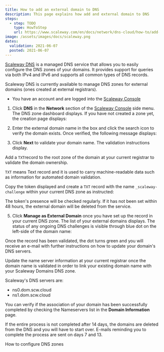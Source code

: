 ```yaml
---
title: How to add an external domain to DNS
description: This page explains how add and external domain to DNS
steps:
  - step: TODO
    type: HowToStep
    url: https://www.scaleway.com/en/docs/network/dns-cloud/how-to/add-external-domain/
image: /assets/images/docs/scaleway.png
dates:
  validation: 2021-06-07
  posted: 2021-06-07
---
```


[Scaleway DNS](https://www.scaleway.com/en/dns/) is a managed DNS service that allows you to easily configure the DNS zones of your domains. It provides support for queries via both IPv4 and IPv6 and supports all common types of DNS records.

Scaleway DNS is currently available to manage DNS zones for external domains (ones created at external registrars). 

<Message type="requirement">

- You have an account and are logged into the [Scaleway Console](https://console.scaleway.com) 

</Message>

1. Click **DNS** in the **Network** section of the [Scaleway Console](https://console.scaleway.com) side menu. The DNS zone dashboard displays. If you have not created a zone yet, the creation page displays:
<Lightbox src="assets/scaleway-dns-interface.png" alt="" />

2. Enter the external domain name in the box and click the search icon to verify the domain exists. Once verified, the following message displays:
<Lightbox src="assets/scaleway-dns-domain-validated.png" alt="" />

3. Click **Next** to validate your domain name. The validation instructions display.

  Add a `TXT`record to the root zone of the domain at your current registrar to validate the domain ownership.

  <Message type="note">

  `TXT` means Text record and it is used to carry machine-readable data such as information for automated domain validation.

  </Message>

  Copy the token displayed and create a `TXT` record with the name `_scaleway-challenge` within your current DNS zone as instructed:

  <Lightbox src="assets/scaleway-dns-validation-token.png" alt="" />

  <Message type="important">

  The token's presence will be checked regularly. If it has not been set within 48 hours, the external domain will be deleted from the service.

  </Message>

5. Click **Manage as External Domain** once you have set up the record in your current DNS zone. The list of your external domains displays.
The status of any ongoing DNS challenges is visible through blue dot on the left-side of the domain name:
<Lightbox src="assets/scaleway-dns-ongoing-validation.png" alt="" />
Once the record has been validated, the dot turns green and you will receive an e-mail with further instructions on how to update your domain's DNS servers.

Update the name server information at your current registrar once the domain name is validated in order to link your existing domain name with your Scaleway Domains DNS zone. 
<Message type="note">

Scaleway's DNS servers are:
* ns0.dom.scw.cloud
* ns1.dom.scw.cloud

</Message>

You can verify if the association of your domain has been successfully completed by checking the Nameservers list in the **Domain Information** page. 

<Message type="important">

If the entire process is not completed after 14 days, the domains are deleted from the DNS and you will have to start over. E-mails reminding you to complete the process are sent on days 7 and 13.

</Message>

<Navigation title="See Also">
  <NextButton to="/network/dns-cloud/how-to/configure-dns-zones/">How to configure DNS zones</NextButton>
</Navigation>
